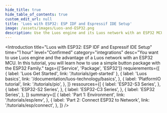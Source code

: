 ```yaml
---
hide_title: true
hide_table_of_contents: true
custom_edit_url: null
title: 'Luos with ESP32: ESP IDF and Espressif IDE Setup'
image: /assets/images/Luos-and-ESP32.png
description: Use the Luos engine and its Luos network with an ESP32 MCU. You will learn how to use a simple set of buttons with the ESP32 family.
---
```



<Introduction
  title="Luos with ESP32: ESP IDF and Espressif IDE Setup"
  time="1 hour"
  level="Confirmed"
  category="integrations"
  desc="You want to use Luos engine and the advantage of a Luos network with an ESP32 MCU. In this tutorial, you will learn how to use a simple button package with the ESP32 Family."
  tags={['Service', 'Package', 'ESP32']}
  requierements={[
    { label: 'Luos Get Started', link: '/tutorials/get-started' },
    {
      label: 'Luos basics',
      link: '/documentation/luos-technology/basics',
    },
    {
      label: 'PlatformIO tutorial',
      link: '/tutorials/pio',
    },
  ]}
  ressources={[
    {
      label: 'ESP32-S3 Series',
    },
    {
      label: 'ESP32-S2 Series',
    },
    {
      label: 'ESP32-C3 Series',
    },
    {
      label: 'ESP32 Series',
    },
  ]}
  summary={[
    {
      label: 'Part 1: Environment',
      link: '/tutorials/esp/env',
    },
    {
      label: 'Part 2: Connect ESP32 to Network',
      link: '/tutorials/esp/connect',
    },
  ]}
/>
